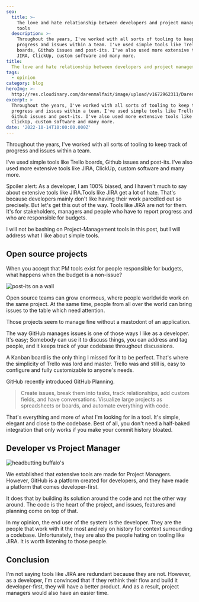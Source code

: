 ```yaml
---
seo:
  title: >-
    The love and hate relationship between developers and project management
    tools
  description: >-
    Throughout the years, I've worked with all sorts of tooling to keep track of
    progress and issues within a team. I've used simple tools like Trello
    boards, Github issues and post-its. I've also used more extensive tools like
    JIRA, ClickUp, custom software and many more.
title:
  The love and hate relationship between developers and project management tools
tags:
  - opinion
category: blog
heroImg: >-
  http://res.cloudinary.com/darenmalfait/image/upload/v1672962311/Daren_plastic_solid_background_Pixar_style_3d_render_compositio_23a1d3db-049f-4079-b713-69a69d0f9d08_ctwgoy.png
excerpt: >
  Throughout the years, I've worked with all sorts of tooling to keep track of
  progress and issues within a team. I've used simple tools like Trello boards,
  Github issues and post-its. I've also used more extensive tools like JIRA,
  ClickUp, custom software and many more.
date: '2022-10-14T10:00:00.000Z'
---
```


Throughout the years, I've worked with all sorts of tooling to keep track of
progress and issues within a team.

I've used simple tools like Trello boards, Github issues and post-its. I've also
used more extensive tools like JIRA, ClickUp, custom software and many more.

Spoiler alert: As a developer, I am 100% biased, and I haven't much to say about
extensive tools like JIRA.Tools like JIRA get a lot of hate. That's because
developers mainly don't like having their work parcelled out so precisely. But
let's get this out of the way. Tools like JIRA are not for them. It's for
stakeholders, managers and people who have to report progress and who are
responsible for budgets.

I will not be bashing on Project-Management tools in this post, but I will
address what I like about simple tools.

## Open source projects

When you accept that PM tools exist for people responsible for budgets, what
happens when the budget is a non-issue?

![post-its on a
wall](https://res.cloudinary.com/darenmalfait/image/upload/v1667601500/0be383d6-d89c-4869-8415-3d7090274cfe_jltpzk.jpg)

Open source teams can grow enormous, where people worldwide work on the same
project. At the same time, people from all over the world can bring issues to
the table which need attention.

Those projects seem to manage fine without a mastodont of an application.

The way GitHub manages issues is one of those ways I like as a developer. It's
easy; Somebody can use it to discuss things, you can address and tag people, and
it keeps track of your codebase throughout discussions.

A Kanban board is the only thing I missed for it to be perfect. That's where the
simplicity of Trello was lord and master. Trello was and still is, easy to
configure and fully customizable to anyone's needs.

GitHub recently introduced GitHub Planning.

> Create issues, break them into tasks, track relationships, add custom fields,
> and have conversations. Visualize large projects as spreadsheets or boards,
> and automate everything with code.

That's everything and more of what I'm looking for in a tool. It's simple,
elegant and close to the codebase. Best of all, you don't need a half-baked
integration that only works if you make your commit history bloated.

## Developer vs Project Manager

![headbutting
buffalo's](https://res.cloudinary.com/darenmalfait/image/upload/v1667601616/b744d7cd-dadc-4668-ac21-629ce0a8dc6e_xlti7s.jpg)

We established that extensive tools are made for Project Managers. However,
GitHub is a platform created for developers, and they have made a platform that
comes developer-first.

It does that by building its solution around the code and not the other way
around. The code is the heart of the project, and issues, features and planning
come on top of that.

In my opinion, the end user of the system is the developer. They are the people
that work with it the most and rely on history for context surrounding a
codebase. Unfortunately, they are also the people hating on tooling like JIRA.
It is worth listening to those people.

## Conclusion

I'm not saying tools like JIRA are redundant because they are not. However, as a
developer, I'm convinced that if they rethink their flow and build it
developer-first, they will have a better product. And as a result, project
managers would also have an easier time.
